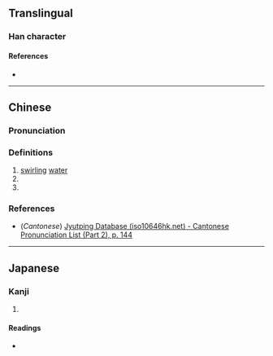{{character info/new}}
==Translingual==

===Han character===
{{Han char|rn=85|rad=水|as=12|sn=15|four=38147|canj=EHOE|ids=⿰氵復}}

====References====
* {{Han ref|kx=0652.090|dkj=18337|dj=1062.110|hdz=31745.030|uh=6F93|ud=28563|bh=E651|bd=58961}}

----

==Chinese==
{{zh-forms}}

===Pronunciation===
{{zh-pron
|m=fú
|c=fuk6
|mc=y
|oc=y
|ma=
|cat=n,pn
}}

===Definitions===
{{zh-hanzi}}

# [[swirl]]ing [[water]]
# {{zh-alt-form|洑|to [[flow]] [[underground]]|tr=-}}
# {{surname|lang=zh}}

===References===
* (''Cantonese'') [http://www.iso10646hk.net/jp/document/download.jsp Jyutping Database (iso10646hk.net) - Cantonese Pronunciation List (Part 2), p. 144]

----

==Japanese==

===Kanji===
{{ja-kanji|grade=|rs=水12}}

# {{defn|lang=ja|sort=水12}}

====Readings====
* {{ja-readings|on=[[ふく]] (fuku), [[ぶく]] (buku)|kun=}}